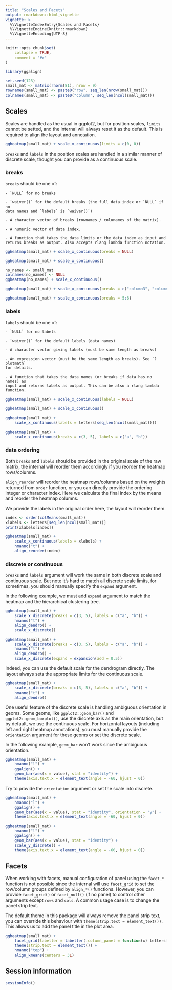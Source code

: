 ```yaml
---
title: "Scales and Facets"
output: rmarkdown::html_vignette
vignette: >
  %\VignetteIndexEntry{Scales and Facets}
  %\VignetteEngine{knitr::rmarkdown}
  %\VignetteEncoding{UTF-8}
---
```


```r
knitr::opts_chunk$set(
    collapse = TRUE,
    comment = "#>"
)
```

```r
library(ggalign)
```

```r
set.seed(123)
small_mat <- matrix(rnorm(81), nrow = 9)
rownames(small_mat) <- paste0("row", seq_len(nrow(small_mat)))
colnames(small_mat) <- paste0("column", seq_len(ncol(small_mat)))
```

## Scales
Scales are handled as the usual in ggplot2, but for position scales, `limits`
cannot be setted, and the internal will always reset it as the default. This is
required to align the layout and annotation.
```r
ggheatmap(small_mat) + scale_x_continuous(limits = c(0, 0))
```

`breaks` and `labels` in the position scales are handled in a similar manner of
discrete scale, thought you can provide as a continuous scale.

### breaks
`breaks` should be one of:

    - `NULL` for no breaks

    - `waiver()` for the default breaks (the full data index or `NULL` if no
    data names and `labels` is `waiver()`)

    - A character vector of breaks (rownames / colunames of the matrix).

    - A numeric vector of data index.

    - A function that takes the data limits or the data index as input and
    returns breaks as output. Also accepts rlang lambda function notation. 

```r
ggheatmap(small_mat) + scale_x_continuous(breaks = NULL)
```

```r
ggheatmap(small_mat) + scale_x_continuous()
```

```r
no_names <- small_mat
colnames(no_names) <- NULL
ggheatmap(no_names) + scale_x_continuous()
```

```r
ggheatmap(small_mat) + scale_x_continuous(breaks = c("column3", "column5"))
```

```r
ggheatmap(small_mat) + scale_x_continuous(breaks = 5:6)
```

### labels
`labels` should be one of:

    - `NULL` for no labels

    - `waiver()` for the default labels (data names)

    - A character vector giving labels (must be same length as breaks)

    - An expression vector (must be the same length as breaks). See `?plotmath`
    for details. 

    - A function that takes the data names (or breaks if data has no names) as
    input and returns labels as output. This can be also a rlang lambda
    function.

```r
ggheatmap(small_mat) + scale_x_continuous(labels = NULL)
```

```r
ggheatmap(small_mat) + scale_x_continuous()
```

```r
ggheatmap(small_mat) +
    scale_x_continuous(labels = letters[seq_len(ncol(small_mat))])
```

```r
ggheatmap(small_mat) +
    scale_x_continuous(breaks = c(3, 5), labels = c("a", "b"))
```

### data ordering
Both `breaks` and `labels` should be provided in the original scale of the raw
matrix, the internal will reorder them accordingly if you reorder the heatmap
rows/columns.

`align_reorder` will reorder the heatmap rows/columns based on the weights
returned from `order` function, or you can directly provide the ordering integer
or character index. Here we calculate the final index by the means and reorder
the heatmap columns.

We provide the labels in the original order here, the layout will reorder them.
```r
index <- order(colMeans(small_mat))
xlabels <- letters[seq_len(ncol(small_mat))]
print(xlabels[index])

ggheatmap(small_mat) +
    scale_x_continuous(labels = xlabels) +
    hmanno("t") +
    align_reorder(index)
```

### discrete or continuous
`breaks` and `labels` argument will work the same in both discrete scale and
continuous scale. But note it's hard to match all discrete scale limits, for
sometimes, you should manually specify the `expand` argument.

In the following example, we must add `expand` argument to match the heatmap and
the hierarchical clustering tree.
```r
ggheatmap(small_mat) +
    scale_x_discrete(breaks = c(3, 5), labels = c("a", "b")) +
    hmanno("t") +
    align_dendro() +
    scale_x_discrete()
```

```r
ggheatmap(small_mat) +
    scale_x_discrete(breaks = c(3, 5), labels = c("a", "b")) +
    hmanno("t") +
    align_dendro() +
    scale_x_discrete(expand = expansion(add = 0.5))
```

Indeed, you can use the default scale for the dendrogram directly. The layout
always sets the appropriate limits for the continuous scale.

```r
ggheatmap(small_mat) +
    scale_x_discrete(breaks = c(3, 5), labels = c("a", "b")) +
    hmanno("t") +
    align_dendro()
```

One useful feature of the discrete scale is handling ambiguous orientation in
geoms. Some geoms, like `ggplot2::geom_bar()` and `ggplot2::geom_boxplot()`, use
the discrete axis as the main orientation, but by default, we use the continuous
scale. For horizontal layouts (including left and right heatmap annotations),
you must manually provide the `orientation` argument for these geoms or set the
discrete scale. 

In the following example, `geom_bar` won't work since the ambiguous orientation.
```r
ggheatmap(small_mat) +
    hmanno("l") +
    ggalign() +
    geom_bar(aes(x = value), stat = "identity") +
    theme(axis.text.x = element_text(angle = -60, hjust = 0))
```

Try to provide the `orientation` argument or set the scale into discrete.
```r
ggheatmap(small_mat) +
    hmanno("l") +
    ggalign() +
    geom_bar(aes(x = value), stat = "identity", orientation = "y") +
    theme(axis.text.x = element_text(angle = -60, hjust = 0))
```

```r
ggheatmap(small_mat) +
    hmanno("l") +
    ggalign() +
    geom_bar(aes(x = value), stat = "identity") +
    scale_y_discrete() +
    theme(axis.text.x = element_text(angle = -60, hjust = 0))
```

## Facets
When working with facets, manual configuration of panel using the `facet_*`
function is not possible since the internal will use `facet_grid` to set the
row/column groups defined by `align_*()` functions. However, you can provide
`facet_grid()` or `facet_null()` (if no panel) to control other arguments except
`rows` and `cols`. A common usage case is to change the panel strip text.

The default theme in this package will always remove the panel strip text, you
can override this behaviour with `theme(strip.text = element_text())`. This
allows us to add the panel title in the plot area.
```r
ggheatmap(small_mat) +
    facet_grid(labeller = labeller(.column_panel = function(x) letters[as.integer(x)])) +
    theme(strip.text = element_text()) +
    hmanno("top") +
    align_kmeans(centers = 3L)
```

## Session information
```r
sessionInfo()
```
